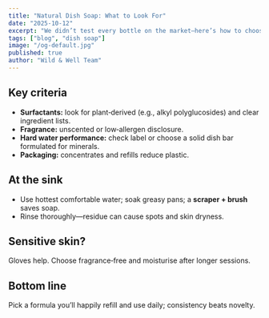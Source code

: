 ```yaml
---
title: "Natural Dish Soap: What to Look For"
date: "2025-10-12"
excerpt: "We didn’t test every bottle on the market—here’s how to choose one that actually cuts grease and is kinder to skin."
tags: ["blog", "dish soap"]
image: "/og-default.jpg"
published: true
author: "Wild & Well Team"
---
```


## Key criteria
- **Surfactants:** look for plant‑derived (e.g., alkyl polyglucosides) and clear ingredient lists.  
- **Fragrance:** unscented or low‑allergen disclosure.  
- **Hard water performance:** check label or choose a solid dish bar formulated for minerals.  
- **Packaging:** concentrates and refills reduce plastic.

## At the sink
- Use hottest comfortable water; soak greasy pans; a **scraper + brush** saves soap.  
- Rinse thoroughly—residue can cause spots and skin dryness.

## Sensitive skin?
Gloves help. Choose fragrance‑free and moisturise after longer sessions.

## Bottom line
Pick a formula you’ll happily refill and use daily; consistency beats novelty.

